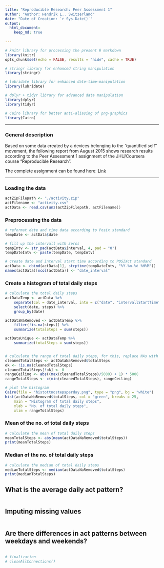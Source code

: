 ```yaml
---
title: "Reproducible Research: Peer Assessment 1"
author: "Author: Hendrik L., Switzerland"
date: "Date of Creation: `r Sys.Date()`"
output: 
  html_document:
    keep_md: true
    
---
```


```r
# knitr library for processing the present R markdown
library(knitr)
opts_chunk$set(echo = FALSE, results = "hide", cache = TRUE)

# stringr library for enhanced string manipulation
library(stringr)

# lubridate library for enhanced date-time-manipulation
library(lubridate)

# dplyr + tidyr library for advanced data manipulation
library(dplyr)
library(tidyr)

# Cairo library for better anti-aliasing of png-graphics
library(Cairo)
```

-----   
   
### General description
Based on some data created by a devices belonging to the "quantified self"
movement, the following report from August 2015 shows research results 
according to the Peer Assessment 1 assignment of the JHU/Coursera course 
"Reproducible Research".

The complete assignment can be found here: [Link](https://class.coursera.org/repdata-031/human_grading/view/courses/975144/assessments/3/submissions)

-----   

### Loading the data
```r
actZipFilepath <- "./activity.zip"
actFilename <- "activity.csv"
actData <- read.csv(unz(actZipFilepath, actFilename))
```

### Preprocessing the data
```r
# reformat date and time data according to Posix standard
tempDate <- actData$date

# fill up the intervall with zeros
tempIntv <- str_pad(actData$interval, 4, pad = "0")
tempDateIntv <- paste(tempDate, tempIntv)

# create date and interval start time according to POSIXct standard
actData <- cbind(actData[1], strptime(tempDateIntv, "%Y-%m-%d %H%M"))
names(actData)[ncol(actData)] <- "date_interval"
```

### Create a histogram of total daily steps
```r
# calculate the total daily steps
actDataTemp <- actData %>%
    separate(col = date_interval, into = c("date", "intervallStartTime"), sep = " ") %>%
    select(date, steps) %>%
    group_by(date)

actDataNaRemoved <- actDataTemp %>%
    filter(!is.na(steps)) %>%
    summarize(totalSteps = sum(steps))

actDataUnique <- actDataTemp %>%
    summarize(totalSteps = sum(steps))


# calculate the range of total daily steps, for this, replace NAs with zeros
cleanedTotalSteps <- actDataNaRemoved$totalSteps
ok <- !is.na(cleanedTotalSteps)
cleanedTotalSteps[!ok] <- 0
rangeCeiling <- abs((max(cleanedTotalSteps)/5000) + 1) * 5000
rangeTotalSteps <- c(min(cleanedTotalSteps), rangeCeiling)

# plot the histogram
Cairo(file = "histottnostepsperday.png", type = "png", bg = "white")
hist(actDataNaRemoved$totalSteps, col = "green", breaks = 25, 
    main = "Histogram of total daily steps",
    xlab = "No. of total daily steps",
    xlim = rangeTotalSteps)
```

### Mean of the no. of total daily steps
```r
# calculate the mean of total daily steps
meanTotalSteps <- abs(mean(actDataNaRemoved$totalSteps))
print(meanTotalSteps)
```

### Median of the no. of total daily steps
```r
# calculate the median of total daily steps
medianTotalSteps <- median(actDataNaRemoved$totalSteps)
print(medianTotalSteps)
```

    
## What is the average daily act pattern?
```r

```



## Imputing missing values
```r

```



## Are there differences in act patterns between weekdays and weekends?
```r

```


```r
# finalization
# closeAllConnections()
```

